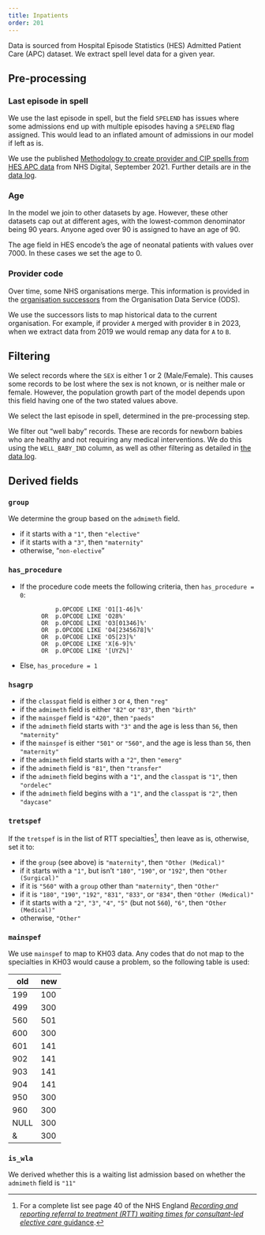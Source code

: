 ```yaml
---
title: Inpatients
order: 201
---
```


Data is sourced from Hospital Episode Statistics (HES) Admitted Patient Care (APC) dataset.
We extract spell level data for a given year.

## Pre-processing

### Last episode in spell

We use the last episode in spell, but the field `SPELEND` has issues where some admissions end up with multiple episodes
having a `SPELEND` flag assigned. This would lead to an inflated amount of admissions in our model if left as is.

We use the published [Methodology to create provider and CIP spells from HES APC data](https://files.digital.nhs.uk/B6/4A484B/Methodology%20to%20create%20provider%20and%20CIP%20spells%20from%20HES%20APC%20data%20v2.pdf) from NHS Digital, September 2021. Further details are in the [data log](data_log.qmd#last-episode-in-spell).

### Age

In the model we join to other datasets by age. However, these other datasets cap out at different ages, with the
lowest-common denominator being 90 years.
Anyone aged over 90 is assigned to have an age of 90.

The age field in HES encode's the age of neonatal patients with values over 7000.
In these cases we set the age to 0.

### Provider code

Over time, some NHS organisations merge.
This information is provided in the [organisation successors][ods_succ] from the Organisation Data Service (ODS).

[ods_succ]: https://digital.nhs.uk/services/organisation-data-service/export-data-files/csv-downloads/miscellaneous

We use the successors lists to map historical data to the current organisation.
For example, if provider `A` merged with provider `B` in 2023, when we extract data from 2019 we would remap any data
for `A` to `B`.

## Filtering

We select records where the `SEX` is either 1 or 2 (Male/Female). This causes some records to be lost where the sex is
not known, or is neither male or female. However, the population growth part of the model depends upon this field having
one of the two stated values above.

We select the last episode in spell, determined in the pre-processing step.

We filter out "well baby" records. These are records for newborn babies who are healthy and not requiring any medical interventions. We do this using the `WELL_BABY_IND` column, as well as other filtering as detailed in [the data log](/data_extraction/data_log.qmd#inpatients-2).

## Derived fields

### `group`

We determine the group based on the `admimeth` field.

- if it starts with a `"1"`, then `"elective"`
- if it starts with a `"3"`, then `"maternity"`
- otherwise, "`non-elective`"

### `has_procedure`

- If the procedure code meets the following criteria, then `has_procedure = 0`:

                p.OPCODE LIKE 'O1[1-46]%'
            OR  p.OPCODE LIKE 'O28%'
            OR  p.OPCODE LIKE 'O3[01346]%'
            OR  p.OPCODE LIKE 'O4[2345678]%'
            OR  p.OPCODE LIKE 'O5[23]%'
            OR  p.OPCODE LIKE 'X[6-9]%'
            OR  p.OPCODE LIKE '[UYZ%]'

- Else, `has_procedure = 1`

### `hsagrp`

- if the `classpat` field is either `3` or `4`, then `"reg"`
- if the `admimeth` field is either `"82"` or `"83"`, then `"birth"`
- if the `mainspef` field is `"420"`, then `"paeds"`
- if the `admimeth` field starts with `"3"` and the age is less than `56`, then `"maternity"`
- if the `mainspef` is either `"501"` or `"560"`, and the age is less than `56`, then `"maternity"`
- if the `admimeth` field starts with a `"2"`, then `"emerg"`
- if the `admimeth` field is `"81"`, then `"transfer"`
- if the `admimeth` field begins with a `"1"`, and the `classpat` is `"1"`, then `"ordelec"`
- if the `admimeth` field begins with a `"1"`, and the `classpat` is `"2"`, then `"daycase"`

### `tretspef`

If the `tretspef` is in the list of RTT specialties[^RTT], then leave as is, otherwise, set it to:

- if the `group` (see above) is `"maternity"`, then `"Other (Medical)"`
- if it starts with a `"1"`, but isn't `"180"`, `"190"`, or `"192"`, then `"Other (Surgical)"`
- if it is `"560"` with a `group` other than `"maternity"`, then `"Other"`
- if it is `"180"`, `"190"`, `"192"`, `"831"`, `"833"`, or `"834"`, then `"Other (Medical)"`
- if it starts with a `"2"`, `"3"`, `"4"`, `"5"` (but not `560`), `"6"`, then `"Other (Medical)"`
- otherwise, `"Other"`

[^RTT]: For a complete list see page 40 of the NHS England [*Recording and reporting referral to treatment (RTT) waiting times for consultant-led elective care* guidance](https://www.england.nhs.uk/statistics/wp-content/uploads/sites/2/2023/10/20231020-Recording-and-Reporting-guidance-October-2023-Choice-Update-Final.pdf).

### `mainspef`

We use `mainspef` to map to KH03 data. Any codes that do not map to the specialties in KH03 would cause a problem, so
the following table is used:

| old  | new |
| ---- | --- |
| 199  | 100 |
| 499  | 300 |
| 560  | 501 |
| 600  | 300 |
| 601  | 141 |
| 902  | 141 |
| 903  | 141 |
| 904  | 141 |
| 950  | 300 |
| 960  | 300 |
| NULL | 300 |
| &    | 300 |

### `is_wla`

We derived whether this is a waiting list admission based on whether the `admimeth` field is `"11"`
